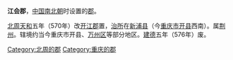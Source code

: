 '''江会郡'''，[[中国|中国]][[南北朝|南北朝]]时设置的[[郡|郡]]。

[[北周|北周]][[天和_(北周)|天和]]五年（570年）改[[开江郡|开江郡]]置，[[治所|治所]]在[[新浦县|新浦县]]（今[[重庆市|重庆市]][[开县|开县]]西南）。属[[荆州_(古代)|荆州]]。辖境约当今重庆市开县、[[万州区|万州区]]等部分地区。[[建德_(北周)|建德]]五年（576年）废。

{{南北朝行政区划小作品}}
{{DEFAULTSORT:J}}
[[Category:北周的郡|Category:北周的郡]] 
[[Category:重庆的郡|Category:重庆的郡]]